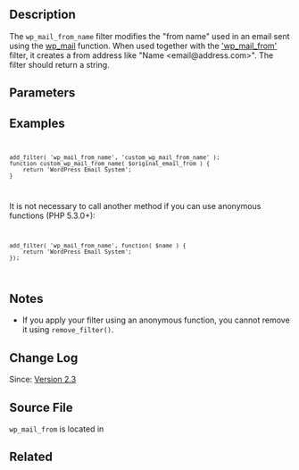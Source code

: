 == Description == 
The <code>wp_mail_from_name</code> filter modifies the "from name" used in an email sent using the [[Function_Reference/wp_mail|wp_mail]] function. When used together with the [[Plugin_API/Filter_Reference/wp_mail_from|'wp_mail_from']] filter, it creates a from address like "Name <email@address.com>".  The filter should return a string.

== Parameters ==
{{Parameter|$from_name|string|The "from" name}}

== Examples ==
<code><pre>
add_filter( 'wp_mail_from_name', 'custom_wp_mail_from_name' );
function custom_wp_mail_from_name( $original_email_from ) {
	return 'WordPress Email System';
}
</pre></code>

It is not necessary to call another method if you can use anonymous functions (PHP 5.3.0+):
<code><pre>
add_filter( 'wp_mail_from_name', function( $name ) {
	return 'WordPress Email System';
});
</pre></code>

== Notes ==
* If you apply your filter using an anonymous function, you cannot remove it using <code>remove_filter()</code>.

== Change Log ==

Since: [[Version 2.3]]

== Source File ==

<code>wp_mail_from</code> is located in {{Trac|wp-includes/pluggable.php}}

== Related ==
{{Email Tags}}